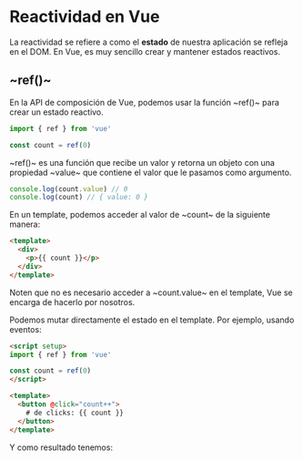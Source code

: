 
<PageView>

# Reactividad en Vue

La reactividad se refiere a como el **estado** de nuestra aplicación se refleja en el DOM. En Vue, es muy sencillo crear y mantener estados reactivos.


## ~ref()~

En la API de composición de Vue, podemos usar la función ~ref()~ para crear un estado reactivo. 

```javascript
import { ref } from 'vue'

const count = ref(0)
```

~ref()~ es una función que recibe un valor y retorna un objeto con una propiedad ~value~ que contiene el valor que le pasamos como argumento. 

```javascript
console.log(count.value) // 0
console.log(count) // { value: 0 }
```

En un template, podemos acceder al valor de ~count~ de la siguiente manera:

```html
<template>
  <div>
    <p>{{ count }}</p>
  </div>
</template>
```
Noten que no es necesario acceder a ~count.value~ en el template, Vue se encarga de hacerlo por nosotros.

Podemos mutar directamente el estado en el template. Por ejemplo, usando eventos:

```html
<script setup>
import { ref } from 'vue'

const count = ref(0)
</script>

<template>
  <button @click="count++">
    # de clicks: {{ count }}
  </button>
</template>
```

Y como resultado tenemos:

<ExampleWrapper>
  <Counter/>
</ExampleWrapper>

</PageView>